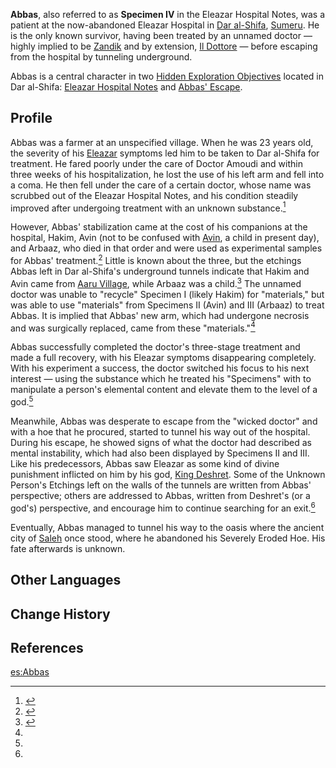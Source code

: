 {{Character Infobox
|type             = Mentioned
|image            = <!-- NPC Abbas.png -->
|realname         = <!-- Optional, if different from in-game name -->
|deceased         = <!-- Past (for deceased prior to events of the game) or free response -->
|region           = Sumeru

|affiliation      = 
|title            = 
}}
'''Abbas''', also referred to as '''Specimen IV''' in the Eleazar Hospital Notes, was a patient at the now-abandoned Eleazar Hospital in [[Dar al-Shifa]], [[Sumeru]]. He is the only known survivor, having been treated by an unnamed doctor &mdash; highly implied to be [[Zandik]] and by extension, [[Il Dottore]] &mdash; before escaping from the hospital by tunneling underground.

Abbas is a central character in two [[Hidden Exploration Objective]]s located in Dar al-Shifa: [[Eleazar Hospital Notes]] and [[Abbas' Escape]].

==Profile==
Abbas was a farmer at an unspecified village. When he was 23 years old, the severity of his [[Eleazar]] symptoms led him to be taken to Dar al-Shifa for treatment. He fared poorly under the care of Doctor Amoudi and within three weeks of his hospitalization, he lost the use of his left arm and fell into a coma. He then fell under the care of a certain doctor, whose name was scrubbed out of the Eleazar Hospital Notes, and his condition steadily improved after undergoing treatment with an unknown substance.<ref name="Hospital - Records">{{Ref/HEO|Eleazar Hospital Notes|note=Medical Records}}</ref>

However, Abbas' stabilization came at the cost of his companions at the hospital, Hakim, Avin (not to be confused with [[Avin]], a child in present day), and Arbaaz, who died in that order and were used as experimental samples for Abbas' treatment.<ref name="Hospital - Report">{{Ref/HEO|Eleazar Hospital Notes|note=Diagnostic Report}}</ref> Little is known about the three, but the etchings Abbas left in Dar al-Shifa's underground tunnels indicate that Hakim and Avin came from [[Aaru Village]], while Arbaaz was a child.<ref name="Escape">{{Ref/HEO|Abbas' Escape|note=Unnamed Person's Etchings}}</ref> The unnamed doctor was unable to "recycle" Specimen I (likely Hakim) for "materials," but was able to use "materials" from Specimens II (Avin) and III (Arbaaz) to treat Abbas. It is implied that Abbas' new arm, which had undergone necrosis and was surgically replaced, came from these "materials."<ref name="Hospital - Report" />

Abbas successfully completed the doctor's three-stage treatment and made a full recovery, with his Eleazar symptoms disappearing completely. With his experiment a success, the doctor switched his focus to his next interest &mdash; using the substance which he treated his "Specimens" with to manipulate a person's elemental content and elevate them to the level of a god.<ref name="Hospital - Report" />

Meanwhile, Abbas was desperate to escape from the "wicked doctor" and with a hoe that he procured, started to tunnel his way out of the hospital. During his escape, he showed signs of what the doctor had described as mental instability, which had also been displayed by Specimens II and III. Like his predecessors, Abbas saw Eleazar as some kind of divine punishment inflicted on him by his god, [[King Deshret]]. Some of the Unknown Person's Etchings left on the walls of the tunnels are written from Abbas' perspective; others are addressed to Abbas, written from Deshret's (or a god's) perspective, and encourage him to continue searching for an exit.<ref name="Escape" />

Eventually, Abbas managed to tunnel his way to the oasis where the ancient city of [[Saleh]] once stood, where he abandoned his Severely Eroded Hoe. His fate afterwards is unknown.
<!--
===Appearance===
--><!--
==Trivia==
Unhide if a Note is used on the page. (See Asase Hibiki's page for an example usage.)
==Notes==
{{Reflist|note=1}}
-->
==Other Languages==
{{Other Languages
|default_hidden=1
|en      = Abbas
|zhs     = 阿巴斯
|zhs_rm  = Ābāsī
|zht     = 阿巴斯
|zht_rm  = Ābāsī
|ja      = アッバス
|ja_rm   = Abbasu
|ko      = //압바스//
|es      = Abbas
|fr      = Abbas
|ru      = Аббас
|th      = Abbas
|vi      = Abbas
|de      = Abbas
|id      = Abbas
|pt      = Abbas
|tr      = Abbas
|it      = Abbas
}}

==Change History==
{{Change History|introduced=3.1}}

==References==
{{Reflist}}

[[es:Abbas]]